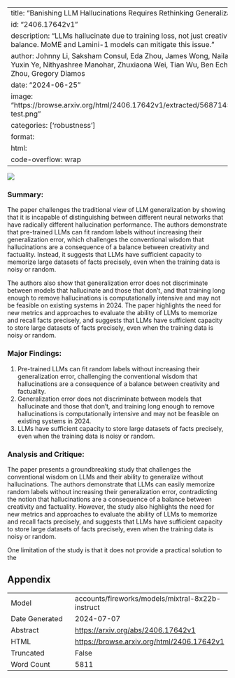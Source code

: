 
---
title: "Banishing LLM Hallucinations Requires Rethinking Generalization"
id: "2406.17642v1"
description: "LLMs hallucinate due to training loss, not just creativity-factuality balance. MoME and Lamini-1 models can mitigate this issue."
author: Johnny Li, Saksham Consul, Eda Zhou, James Wong, Naila Farooqui, Yuxin Ye, Nithyashree Manohar, Zhuxiaona Wei, Tian Wu, Ben Echols, Sharon Zhou, Gregory Diamos
date: "2024-06-25"
image: "https://browse.arxiv.org/html/2406.17642v1/extracted/5687145/figs/random-test.png"
categories: ['robustness']
format:
  html:
    code-overflow: wrap
---

![](https://browse.arxiv.org/html/2406.17642v1/extracted/5687145/figs/random-test.png)

### Summary:

The paper challenges the traditional view of LLM generalization by showing that it is incapable of distinguishing between different neural networks that have radically different hallucination performance. The authors demonstrate that pre-trained LLMs can fit random labels without increasing their generalization error, which challenges the conventional wisdom that hallucinations are a consequence of a balance between creativity and factuality. Instead, it suggests that LLMs have sufficient capacity to memorize large datasets of facts precisely, even when the training data is noisy or random.

The authors also show that generalization error does not discriminate between models that hallucinate and those that don’t, and that training long enough to remove hallucinations is computationally intensive and may not be feasible on existing systems in 2024. The paper highlights the need for new metrics and approaches to evaluate the ability of LLMs to memorize and recall facts precisely, and suggests that LLMs have sufficient capacity to store large datasets of facts precisely, even when the training data is noisy or random.

### Major Findings:

1. Pre-trained LLMs can fit random labels without increasing their generalization error, challenging the conventional wisdom that hallucinations are a consequence of a balance between creativity and factuality.
2. Generalization error does not discriminate between models that hallucinate and those that don’t, and training long enough to remove hallucinations is computationally intensive and may not be feasible on existing systems in 2024.
3. LLMs have sufficient capacity to store large datasets of facts precisely, even when the training data is noisy or random.

### Analysis and Critique:

The paper presents a groundbreaking study that challenges the conventional wisdom on LLMs and their ability to generalize without hallucinations. The authors demonstrate that LLMs can easily memorize random labels without increasing their generalization error, contradicting the notion that hallucinations are a consequence of a balance between creativity and factuality. However, the study also highlights the need for new metrics and approaches to evaluate the ability of LLMs to memorize and recall facts precisely, and suggests that LLMs have sufficient capacity to store large datasets of facts precisely, even when the training data is noisy or random.

One limitation of the study is that it does not provide a practical solution to the

## Appendix

|          |          |
|----------|----------|
| Model     | accounts/fireworks/models/mixtral-8x22b-instruct       |
| Date Generated     | 2024-07-07       |
| Abstract | [https://arxiv.org/abs/2406.17642v1](https://arxiv.org/abs/2406.17642v1)        |
| HTML     | [https://browse.arxiv.org/html/2406.17642v1](https://browse.arxiv.org/html/2406.17642v1)       |
| Truncated       | False       |
| Word Count       | 5811       |